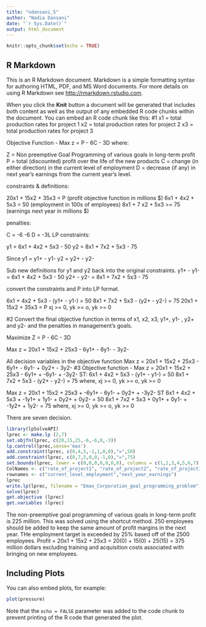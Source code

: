 ---
title: "ndansani_5"
author: "Nadia Dansani"
date: "`r Sys.Date()`"
output: html_document
---

```{r setup, include=FALSE}
knitr::opts_chunk$set(echo = TRUE)
```

## R Markdown

This is an R Markdown document. Markdown is a simple formatting syntax for authoring HTML, PDF, and MS Word documents. For more details on using R Markdown see <http://rmarkdown.rstudio.com>.

When you click the **Knit** button a document will be generated that includes both content as well as the output of any embedded R code chunks within the document. You can embed an R code chunk like this:
#1
x1 = total production rates for project 1
x2 = total production rates for project 2
x3 = total production rates for project 3

Objective Function - Max z = P - 6C - 3D
where: 
  
  Z = Non preemptive Goal Programming of various goals in long-term profit 
  P = total (discounted) profit over the life of the new products
  C = change (in either direction) in the current level of employment
  D = decrease (if any) in next year's earnings from the current year's level. 
 
constraints & definitions:

20x1 + 15x2 + 35x3 = P (profit objective function in millions $)
6x1 + 4x2 + 5x3 = 50 (employment in 100s of employees)
8x1 + 7 x2 + 5x3 >= 75 (earnings next year in millions $) 

penalties:

C = -6 -6
D = -3L
LP constraints:

y1 = 6x1 + 4x2 + 5x3 - 50
y2 = 8x1 + 7x2 + 5x3 - 75

Since y1 = y1+ - y1-
      y2 = y2+ - y2-

Sub new definitions for y1 and y2 back into the original constraints.
y1+ - y1- = 6x1 + 4x2 + 5x3 - 50
y2+ - y2- = 8x1 + 7x2 + 5x3 - 75

convert the constraints and P into LP format.

6x1 + 4x2 + 5x3 - (y1+ - y1-) = 50
8x1 + 7x2 + 5x3 - (y2+ - y2-) = 75
20x1 + 15x2 + 35x3 = P
xj >= 0, yk >= o, yk >= 0

#2
Convert the final objective function in terms of x1, x2, x3, y1+, y1- , y2+ and y2- and the penalties in management's goals.

Maximize Z = P - 6C - 3D

Max z = 20x1 + 15x2 + 25x3 - 6y1+ - 6y1- - 3y2-

All decision variables in the objective function
Max z = 20x1 + 15x2 + 25x3 - 6y1+ - 6y1- + 0y2+ - 3y2-
#3
Objective function - Max z = 20x1 + 15x2 + 25x3 - 6y1+ + -6y1- + -3y2-
ST:
6x1 + 4x2 + 5x3 - (y1+ - y1-) = 50
8x1 + 7x2 + 5x3 - (y2+ - y2-) = 75
  where, xj >= 0, yk >= o, yk >= 0

Max z = 20x1 + 15x2 + 25x3 + -6y1+ - 6y1- + 0y2+ + -3y2-
ST
6x1 + 4x2 + 5x3 + -1y1+ + 1y1- + 0y2+ + 0y2- = 50
8x1 + 7x2 + 5x3 + 0y1+ + 0y1- + -1y2+ + 1y2- = 75
  where, xj >= 0, yk >= o, yk >= 0
  
  There are seven decision.

```{r goal_programming}
library(lpSolveAPI)
lprec <- make.lp (2,7)
set.objfn(lprec, c(20,15,25,-6,-6,0,-3))
lp.control(lprec,sense='max')
add.constraint(lprec, c(6,4,5,-1,1,0,0),"=",50)
add.constraint(lprec, c(8,7,5,0,0,-1,0),"=",75)
set.bounds(lprec, lower = c(0,0,0,0,0,0,0), columns = c(1,2,3,4,5,6,7))
ColNames <- c("rate_of_project1", "rate_of_project2", "rate_of_project3","penalty_positive_change_level_of_employment", "penalty_negative_change_level_of_employment", "penalty_positive_change_level_of_next_year_earnings", "penalty_negative_change_level_of_next_year_earnings", "non-negativity_constraint", "non-negativity_constraint", "non-negativity_constraint", "non-negativity_constraint", "non-negativity_constraint", "non-negativity_constraint", "non-negativity_constraint", "non-negativity_constraint", "non-negativity_constraint")
rownames <- c("current_level_employment","next_year_earnings")
lprec
write.lp(lprec, filename = "Emax_Corporation_goal_programming_problem", type = "lp")
solve(lprec)
get.objective (lprec) 
get.variables (lprec)
```
The non-preemptive goal programming of various goals in long-term profit is 225 million. This was solved using the shortcut method. 
250 employees should be added to keep the same amount of profit margins in the next year. THe employment target is exceeded by 25% based off of the 2500 employees.  Profit = 20x1 + 15x2 + 25x3 = 20(0) + 15(0) + 25(15) = 375 million dollars excluding training and acquisition costs associated with bringing on new employees. 

## Including Plots

You can also embed plots, for example:

```{r pressure, echo=FALSE}
plot(pressure)
```

Note that the `echo = FALSE` parameter was added to the code chunk to prevent printing of the R code that generated the plot.
